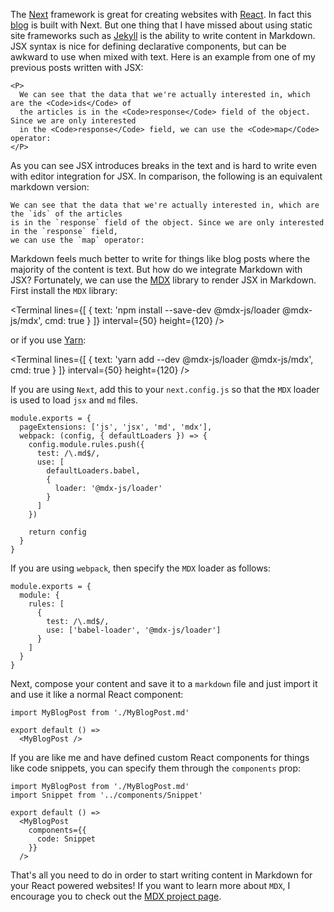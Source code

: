 
The [Next](https://nextjs.org/) framework is great for creating websites with [React](https://reactjs.org/). In fact this [blog](https://github.com/dongy7/dongy7.github.io) is built with Next. But one thing that I have missed about using static site frameworks such as [Jekyll](https://jekyllrb.com/) is the ability to write content in Markdown. JSX syntax is nice for defining declarative components, but can be awkward to use when mixed with text. Here is an example from one of my previous posts written with JSX:

```
<P>
  We can see that the data that we're actually interested in, which are the <Code>ids</Code> of
  the articles is in the <Code>response</Code> field of the object. Since we are only interested
  in the <Code>response</Code> field, we can use the <Code>map</Code> operator:
</P>
```

As you can see JSX introduces breaks in the text and is hard to write even with editor integration for JSX. In comparison, the following is an equivalent markdown version:

```
We can see that the data that we're actually interested in, which are the `ids` of the articles
is in the `response` field of the object. Since we are only interested in the `response` field,
we can use the `map` operator:
```

Markdown feels much better to write for things like blog posts where the majority of the content is text. But how do we integrate Markdown with JSX? Fortunately, we can use the [MDX](https://github.com/mdx-js/mdx) library to render JSX in Markdown. First install the `MDX` library:

<Terminal
  lines={[
    {
      text: 'npm install --save-dev @mdx-js/loader @mdx-js/mdx',
      cmd: true
    }
  ]}
  interval={50}
  height={120}
/>

or if you use [Yarn](https://yarnpkg.com/en/):

<Terminal
  lines={[
    {
      text: 'yarn add --dev @mdx-js/loader @mdx-js/mdx',
      cmd: true
    }
  ]}
  interval={50}
  height={120}
/>


If you are using `Next`, add this to your `next.config.js` so that the `MDX` loader is used to load `jsx` and `md` files.

```
module.exports = {
  pageExtensions: ['js', 'jsx', 'md', 'mdx'],
  webpack: (config, { defaultLoaders }) => {
    config.module.rules.push({
      test: /\.md$/,
      use: [
        defaultLoaders.babel,
        {
          loader: '@mdx-js/loader'
        }
      ]
    })

    return config
  }
}
```

If you are using `webpack`, then specify the `MDX` loader as follows:

```
module.exports = {
  module: {
    rules: [
      {
        test: /\.md$/,
        use: ['babel-loader', '@mdx-js/loader']
      }
    ]
  }
}
```

Next, compose your content and save it to a `markdown` file and just import it and use it like a normal React component:

```
import MyBlogPost from './MyBlogPost.md'

export default () =>
  <MyBlogPost />
```

If you are like me and have defined custom React components for things like code snippets, you can specify them through the `components` prop:

```
import MyBlogPost from './MyBlogPost.md'
import Snippet from '../components/Snippet'

export default () =>
  <MyBlogPost
    components={{
      code: Snippet
    }}
  />
```

That's all you need to do in order to start writing content in Markdown for your React powered websites! If you want to learn more about `MDX`, I encourage you to check out the [MDX project page](https://github.com/mdx-js/mdx).